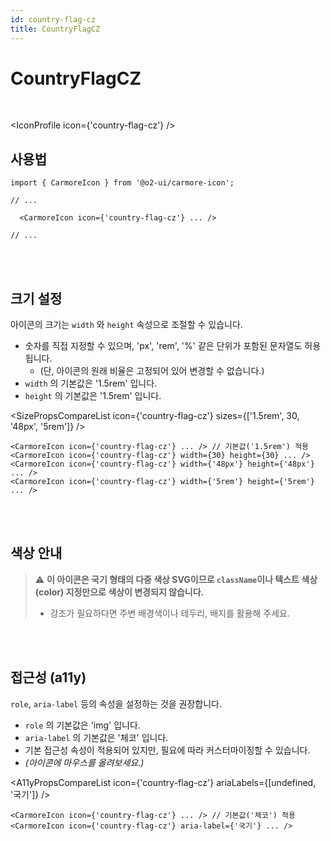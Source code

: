 ```yaml
---
id: country-flag-cz
title: CountryFlagCZ
---
```




# CountryFlagCZ

<br />

<IconProfile icon={'country-flag-cz'} />

## 사용법

```tsx
import { CarmoreIcon } from '@o2-ui/carmore-icon';

// ...

  <CarmoreIcon icon={'country-flag-cz'} ... />

// ...
```

<br />
<br />

## 크기 설정

아이콘의 크기는 `width` 와 `height` 속성으로 조절할 수 있습니다.

- 숫자를 직접 지정할 수 있으며, 'px', 'rem', '%' 같은 단위가 포함된 문자열도 허용됩니다.
  - (단, 아이콘의 원래 비율은 고정되어 있어 변경할 수 없습니다.)
- `width` 의 기본값은 '1.5rem' 입니다.
- `height` 의 기본값은 '1.5rem' 입니다.

<SizePropsCompareList icon={'country-flag-cz'} sizes={['1.5rem', 30, '48px', '5rem']} />

```tsx
<CarmoreIcon icon={'country-flag-cz'} ... /> // 기본값('1.5rem') 적용
<CarmoreIcon icon={'country-flag-cz'} width={30} height={30} ... />
<CarmoreIcon icon={'country-flag-cz'} width={'48px'} height={'48px'} ... />
<CarmoreIcon icon={'country-flag-cz'} width={'5rem'} height={'5rem'} ... />
```

<br />
<br />

## 색상 안내

> ⚠️ <b>이 아이콘은 국기 형태의 다중 색상 SVG이므로 `className`이나 텍스트 색상(color) 지정만으로 색상이 변경되지 않습니다. </b>
>
> - 강조가 필요하다면 주변 배경색이나 테두리, 배지를 활용해 주세요.

<br />
<br />

## 접근성 (a11y)

`role`, `aria-label` 등의 속성을 설정하는 것을 권장합니다.

- `role` 의 기본값은 'img' 입니다.
- `aria-label` 의 기본값은 '체코' 입니다.
- 기본 접근성 속성이 적용되어 있지만, 필요에 따라 커스터마이징할 수 있습니다.
- _(아이콘에 마우스를 올려보세요.)_

<A11yPropsCompareList icon={'country-flag-cz'} ariaLabels={[undefined, '국기']} />

```tsx
<CarmoreIcon icon={'country-flag-cz'} ... /> // 기본값('체코') 적용
<CarmoreIcon icon={'country-flag-cz'} aria-label={'국기'} ... />
```

